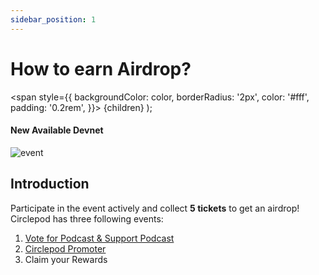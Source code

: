 ```yaml
---
sidebar_position: 1
---
```


# How to earn Airdrop?

  <span
    style={{
      backgroundColor: color,
      borderRadius: '2px',
      color: '#fff',
      padding: '0.2rem',
    }}>
    {children}
  </span>
);

#### New Available <Highlight color="#25c2a0">Devnet</Highlight>

![event](/img/event/how-to-earn-airdrop.png)

## Introduction
Participate in the event actively and collect **5 tickets** to get an airdrop! 
Circlepod has three following events:

1. [Vote for Podcast & Support Podcast](/docs/community-event/vote-and-support/intro)
2. [Circlepod Promoter](/docs/community-event/circlepod-promoter/intro)
3. Claim your Rewards

